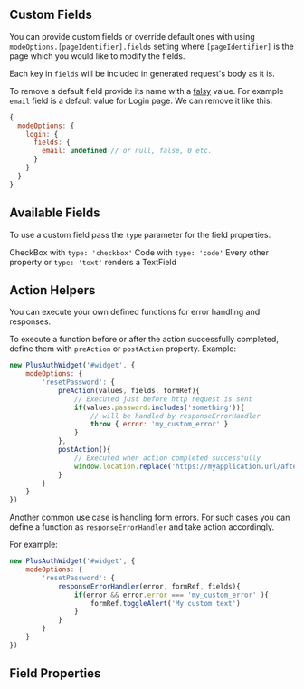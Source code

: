 
<Meta of={FieldStories} />


## Custom Fields
You can provide custom fields or override default ones with using `modeOptions.[pageIdentifier].fields`
setting where `[pageIdentifier]` is the page which you would like to modify the fields.

Each key in `fields` will be included in generated request's body as it is.

To remove a default field provide its name with a [falsy](https://developer.mozilla.org/en-US/docs/Glossary/Falsy) value.
For example `email` field is a default value for Login page. We can remove it like this:

```js
{
  modeOptions: {
    login: {
      fields: {
        email: undefined // or null, false, 0 etc.
      }
    }
  }
}
```

## Available Fields
To use a custom field pass the `type` parameter for the field properties.

CheckBox with `type: 'checkbox'`
Code with `type: 'code'`
Every other property or `type: 'text'` renders a TextField

## Action Helpers
You can execute your own defined functions for error handling and responses.

To execute a function before or after the action successfully completed, define them with `preAction` or `postAction` property.
Example:
```js
new PlusAuthWidget('#widget', {
	modeOptions: {
		'resetPassword': {
			preAction(values, fields, formRef){
				// Executed just before http request is sent
				if(values.password.includes('something')){
					// will be handled by responseErrorHandler
					throw { error: 'my_custom_error' }
				}
			},
			postAction(){
				// Executed when action completed successfully
				window.location.replace('https://myapplication.url/after-reset-password')
			}
		}
	}
})
```

Another common use case is handling form errors. For such cases you can define a function as `responseErrorHandler` and take action accordingly.

For example:

```js
new PlusAuthWidget('#widget', {
	modeOptions: {
		'resetPassword': {
			responseErrorHandler(error, formRef, fields){
				if(error && error.error === 'my_custom_error' ){
					formRef.toggleAlert('My custom text')
				}
			}
		}
	}
})
```

## Field Properties

<div className="hide-controls-column">
  <ArgTypes sort="requiredFirst" of={FieldStories.default} />
</div>

